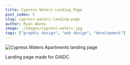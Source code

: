 ```yaml
---
title: Cypress Waters Landing Page
post_index: 5
slug: cypress-waters-landing-page
author: Ryan Abney
image: ./images/cypress-waters.jpg
tags: ["graphic design", "web design", "development"]
---
```


![Cypress Waters Apartments landing page](./images/cypress-waters.jpg)

Landing page made for GIADC.
